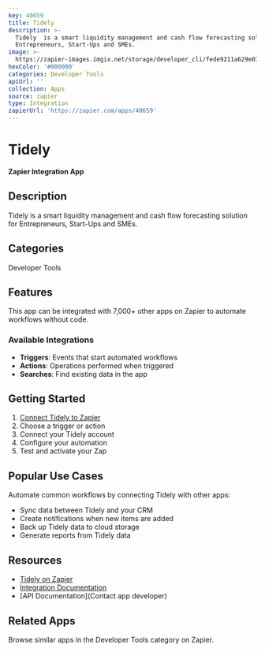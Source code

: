 ```yaml
---
key: 40659
title: Tidely
description: >-
  Tidely  is a smart liquidity management and cash flow forecasting solution for
  Entrepreneurs, Start-Ups and SMEs.
image: >-
  https://zapier-images.imgix.net/storage/developer_cli/fede9211a629e077f7bf3428ebc9471b.png?auto=format%2Ccompress&ixlib=python-3.0.0&q=50
hexColor: '#000000'
categories: Developer Tools
apiUrl: ''
collection: Apps
source: zapier
type: Integration
zapierUrl: 'https://zapier.com/apps/40659'
---
```

# Tidely

**Zapier Integration App**

## Description

Tidely  is a smart liquidity management and cash flow forecasting solution for Entrepreneurs, Start-Ups and SMEs.

## Categories

Developer Tools

## Features

This app can be integrated with 7,000+ other apps on Zapier to automate workflows without code.

### Available Integrations

- **Triggers**: Events that start automated workflows
- **Actions**: Operations performed when triggered
- **Searches**: Find existing data in the app

## Getting Started

1. [Connect Tidely to Zapier](https://zapier.com/apps/40659)
2. Choose a trigger or action
3. Connect your Tidely account
4. Configure your automation
5. Test and activate your Zap

## Popular Use Cases

Automate common workflows by connecting Tidely with other apps:

- Sync data between Tidely and your CRM
- Create notifications when new items are added
- Back up Tidely data to cloud storage
- Generate reports from Tidely data

## Resources

- [Tidely on Zapier](https://zapier.com/apps/40659)
- [Integration Documentation](https://zapier.com/apps/40659/integrations)
- [API Documentation](Contact app developer)

## Related Apps

Browse similar apps in the Developer Tools category on Zapier.
